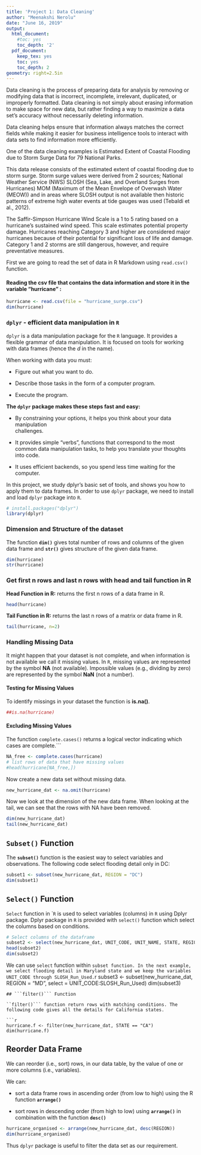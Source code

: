 ```yaml
---
title: 'Project 1: Data Cleaning'
author: "Meenakshi Nerolu"
date: "June 16, 2019"
output:
  html_document:
    #toc: yes
    toc_depth: '2'
  pdf_document:
    keep_tex: yes
    toc: yes
    toc_depth: 2
geometry: right=2.5in
---
```

Data cleaning is the process of preparing data for analysis by removing or modifying data that is incorrect, incomplete, irrelevant, duplicated, or improperly formatted.
Data cleaning is not simply about erasing information to make space for new data, but rather finding a way to maximize a data set’s accuracy without necessarily deleting information.

\par Data cleaning helps ensure that information always matches the correct fields while making it easier for business intelligence tools to interact with data sets to find information more efficiently.

\par One of the data cleaning examples is Estimated Extent of Coastal Flooding due to Storm Surge Data for 79 National Parks.

\par This data release consists of the estimated extent of coastal flooding due to storm surge. Storm surge values were derived from 2 sources; National Weather Service (NWS) SLOSH (Sea, Lake, and Overland Surges from Hurricanes) MOM (Maximum of the Mean Envelope of Overwash Water (MEOW)) and in areas where SLOSH output is not available then historic patterns of extreme high water events at tide gauges was used (Tebaldi et al., 2012).

\par The Saffir-Simpson Hurricane Wind Scale is a 1 to 5 rating based on a hurricane's sustained wind speed. This scale estimates potential property damage. Hurricanes reaching Category 3 and higher are considered major hurricanes because of their potential for significant loss of life and damage. Category 1 and 2 storms are still dangerous, however, and require preventative measures. 

\par First we are going to read the set of data in R Markdown using ```read.csv()``` function. 

#### Reading the csv file that contains the data information and store it in the variable "hurricane" :

```r
hurricane <- read.csv(file = "hurricane_surge.csv")
dim(hurricane)
```
### ```dplyr``` - efficient data manipulation in ``R``
\par ``dplyr`` is a data manipulation package for the ``R`` language. It provides a flexible grammar of data manipulation. It is focused on tools for working with data frames (hence the *d* in the name).

When working with data you must: 

* Figure out what you want to do.

* Describe those tasks in the form of a computer program.
  
* Execute the program.

**The ``dplyr`` package makes these steps fast and easy:**

* By constraining your options, it helps you think about your data manipulation  
  challenges.
  
* It provides simple “verbs”, functions that correspond to the most common    data   manipulation tasks, to help you translate your thoughts into code.
  
* It uses efficient backends, so you spend less time waiting for the computer.
   
In this project, we study dplyr’s basic set of tools, and shows you how to apply them to data frames. In order to use `dplyr` package, we need to install and load ``dplyr`` package into ``R``.

```r
# install.packages("dplyr")
library(dplyr)
```
### Dimension and Structure of the dataset

The function **```dim()```** gives total number of rows and columns of the given data frame and **```str()```** gives structure of the given data frame.

```r
dim(hurricane)
str(hurricane)
```
### Get first n rows and last n rows with head and tail function in R

**Head Function in R:** returns the first n rows of a data frame in R.

```r
head(hurricane)
```
**Tail Function in R:** returns the last n rows of a matrix or data frame in R.
```r
tail(hurricane, n=2)
```
### Handling Missing Data

\par It might happen that your dataset is not complete, and when information is not available we call it missing values. In ```R```, missing values are represented by the symbol **NA** (not available). Impossible values (e.g., dividing by zero) are represented by the symbol **NaN** (not a number). 

#### Testing for Missing Values

To identify missings in your dataset the function is **is.na()**. 

```r
##is.na(hurricane)
```

#### Excluding Missing Values

The function ```complete.cases()``` returns a logical vector indicating which cases are complete.```

```r
NA_free <- complete.cases(hurricane)
# list rows of data that have missing values 
#head(hurricane[NA_free,])
```

Now create a new data set without missing data.
```r
new_hurricane_dat <- na.omit(hurricane)
```
Now we look at the dimension of the new data frame. When looking at the tail, we can see that the rows with NA have been removed.
```r
dim(new_hurricane_dat)
tail(new_hurricane_dat)
```
## ```Subset()``` Function

The **```subset()```** function is the easiest way to select variables and observations. The following code select flooding detail only in DC:
```r
subset1 <- subset(new_hurricane_dat, REGION = "DC")
dim(subset1)
```

##  ```Select()``` Function

```Select``` function in ````R``` is used to select variables (columns) in ```R``` using Dplyr package.  Dplyr package in ```R``` is provided with ```select()``` function which select the columns based on conditions.

```r
# Select columns of the dataframe
subset2 <- select(new_hurricane_dat, UNIT_CODE, UNIT_NAME, STATE, REGION)
head(subset2)
dim(subset2)
```
We can use ```select``` function within ```subset function. In the next example, we select flooding detail in Maryland state and we keep the variables UNIT_CODE through SLOSH_Run_Used.
```r
subset3 <- subset(new_hurricane_dat, REGION = "MD", select = UNIT_CODE:SLOSH_Run_Used)
dim(subset3)
```
## ```filter()``` Function

``filter()``` function return rows with matching conditions. The following code gives all the details for California states.

```r
hurricane.f <- filter(new_hurricane_dat, STATE == "CA")
dim(hurricane.f)
```
## Reorder Data Frame
We can  reorder (i.e., sort) rows, in our data table, by the value of one or more columns (i.e., variables).

\par We can: 

* sort a data frame rows in ascending order (from low to high) using the R function **```arrange()```**

* sort rows in descending order (from high to low) using **```arrange()```** in combination with the function **```desc()```**

```r
hurricane_organised <- arrange(new_hurricane_dat, desc(REGION))
dim(hurricane_organised)
```

Thus ```dplyr``` package is useful to filter the data set as our requirement.
